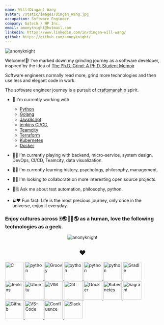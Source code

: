 ```yaml
---
name: Will(Dingan) Wang
avatar: /static/images/Dingan_Wang.jpg
occupation: Software Engineer
company: Gatech / HP Inc.
email: anonyknight@hotmail.com
linkedin: https://www.linkedin.com/in/dingan-will-wang/
github: https://github.com/anonyknight/
---
```


<p align="left"> <img src='https://komarev.com/ghpvc/?username=anonyknight' alt='anonyknight'/> </p>

Welcome!👋! I've marked down my grinding journey as a software developer,
inspired by the idea of [The Ph.D. Grind: A Ph.D. Student Memoir](https://www.goodreads.com/en/book/show/15731248-the-ph-d-grind)

Software engineers normally read more, grind more technologies and then use less and elegant code in work.

The software engineer journey is a pursuit of 
[craftsmanship](https://manifesto.softwarecraftsmanship.org/) spirit.

- 🔭 I'm currently working with

  - [Python](https://www.python.org/)
  - [Golang](https://golang.org/)
  - [JavaScript](https://developer.mozilla.org/en-US/docs/Web/JavaScript)
  - [jenkins CI/CD](https://www.jenkins.io/doc/book/pipeline/),
  - [Teamcity](https://www.jetbrains.com/help/teamcity/teamcity-documentation.html)
  - [Terraform](https://www.terraform.io/)
  - [Kubernetes](https://kubernetes.io/)
  - [Docker](https://www.docker.com/)

- 🎵️🎶️ I'm currently playing with backend, micro-service, system design, DevOps, CI/CD, Teamcity, data visualization.

- 🌱🌳️ I'm currently learning history, psychology, philosophy, management.

- 🍻️🥂️ I'm looking to collaborate on more interesting open source projects.

- 💬🗒️ Ask me about test automation, philosophy, python.

- ☯️❤️ Fun fact: Life is the most precious journey, only once in the universe, enjoy it everyday.

<h3>Enjoy cultures across 🀄️🌏️🍁️🗽️🌎️ as a human, love the following technologies as a geek. </h3>

<p align="center">
<img src='https://github-readme-stats.vercel.app/api?username=anonyknight&show_icons=true' alt='anonyknight' />
</p>


<h2 align="center">❤️</h2>
<a href='https://www.cprogramming.com'><img src='https://raw.githubusercontent.com/devicons/devicon/master/icons/c/c-plain.svg'
alt='C' width="60" height="60"/></a>
<a href='https://www.python.org/doc'>
    <img src='https://raw.githubusercontent.com/devicons/devicon/master/icons/python/python-original.svg' alt='python' width="60" height="60"/>
    </a>

<a href='https://groovy-lang.org/documentation.html'>
    <img src='https://raw.githubusercontent.com/devicons/devicon/master/icons/groovy/groovy-original.svg' alt='Groovy' width="60" height="60"/>
    </a>
<a href='https://go.dev'>
    <img src='https://raw.githubusercontent.com/devicons/devicon/master/icons/go/go-original.svg' alt='python' width="60" height="60"/>
    </a>
<a href='https://dev.java'>
    <img src='https://raw.githubusercontent.com/devicons/devicon/master/icons/java/java-original.svg' alt='python' width="60" height="60"/>
    </a>
<a href='https://developer.mozilla.org/en-US/docs/Web/JavaScript'>
    <img src='https://raw.githubusercontent.com/devicons/devicon/master/icons/javascript/javascript-original.svg' alt='python' width="60" height="60"/>
    </a>

<a href='https://docs.gradle.org/current/userguide/userguide.html'>
    <img src='https://raw.githubusercontent.com/devicons/devicon/master/icons/gradle/gradle-plain.svg' alt='Gradle' width="60" height="60"/>
    </a>
<a href='https://www.jenkins.io/doc'>
    <img src='https://raw.githubusercontent.com/devicons/devicon/master/icons/jenkins/jenkins-original.svg' alt='Jenkins' width="60" height="60"/>
    </a>
<a href='https://ubuntu.com'>
    <img src='https://raw.githubusercontent.com/devicons/devicon/master/icons/ubuntu/ubuntu-plain-wordmark.svg'
    alt='Ubuntu' width="60" height="60"/>
    </a>
<a href='https://www.vim.org'>
    <img src='https://raw.githubusercontent.com/devicons/devicon/master/icons/vim/vim-plain.svg'
    alt='VIM' width="60" height="60"/>
    </a>
<a href='https://git-scm.com/doc'>
    <img src='https://raw.githubusercontent.com/devicons/devicon/master/icons/git/git-original.svg' alt='Git' width="60" height="60"/>
    </a>  

<a href='https://docs.docker.com'>
    <img src='https://raw.githubusercontent.com/devicons/devicon/master/icons/docker/docker-original.svg' alt='Docker' width="60" height="60"/>
    </a>
<a href='https://kubernetes.io/docs/home'>
    <img src='https://kubernetes.io/images/favicon.png' alt='Kubernetes' width="60" height="60"/>
    </a>
<a href='https://www.vagrantup.com/docs'>
    <img src='https://raw.githubusercontent.com/devicons/devicon/master/icons/vagrant/vagrant-original.svg' alt='Vagrant' width="60" height="60"/>
    </a>
<a href='https://docs.github.com/en'>
    <img src='https://raw.githubusercontent.com/devicons/devicon/master/icons/github/github-original.svg' alt='Github' width="60" height="60"/>
    </a>
<a href='https://code.visualstudio.com/docs'>
    <img src='https://upload.wikimedia.org/wikipedia/commons/thumb/9/9a/Visual_Studio_Code_1.35_icon.svg/1200px-Visual_Studio_Code_1.35_icon.svg.png' alt='VS-Code' width="60" height="60"/>
    </a>
<a href='https://pandas.pydata.org'>
    <img src='https://raw.githubusercontent.com/devicons/devicon/master/icons/pandas/pandas-original.svg' alt='Confluence' width="60" height="60"/>
    </a>
<a href='https://cloud.google.com'>
    <img src='https://raw.githubusercontent.com/devicons/devicon/master/icons/googlecloud/googlecloud-original.svg' alt='Slack' width="60" height="60"/>
    </a>  
